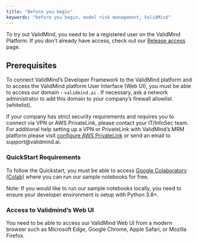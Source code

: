 ```yaml
---
title: "Before you begin"
keywords: "before you begin, model risk management, ValidMind"
---
```


To try out ValidMind, you need to be a registered user on the ValidMind Platform. If you don't already have access, check out our [Release access](release-access.qmd) page.

## Prerequisites

To connect ValidMind's Developer Framework to the ValidMind platform and to access the ValidMind platform User Interface (Web UI), you must be able to access our domain - `validmind.ai` . If necessary, ask a network administrator to add this domain to your company's firewall allowlist (whitelist). 

If your company has strict security requirements and requires you to connect via VPN or AWS PrivateLink, please contact your IT/InfoSec team. For additional help setting up a VPN or PrivateLink with ValidMind's MRM platform please visit [configure AWS PrivateLink](configure-aws-privatelink.qmd) or send an email to support@validmind.ai.

### QuickStart Requirements

To follow the Quickstart, you must be able to access [Google Colaboratory (Colab)](https://colab.research.google.com/) where you can run our sample notebooks for free. 

Note: If you would like to run our sample notebooks locally, you need to ensure your developer environment is setup with Python 3.8+.
<!--- If you download the sample notebooks from Colab, [sample Jupyter notebooks](jupyter-notebooks.qmd), for use To use ourlocally requires Python 3.8+.  ---> 

### Access to Validmind's Web UI

You need to be able to access our ValidMind Web UI from a modern browser such as Microsoft Edge, Google Chrome, Apple Safari, or Mozilla Firefox.
